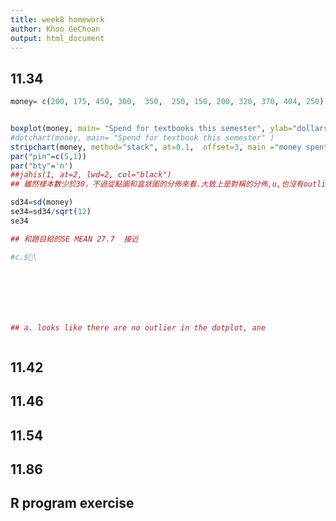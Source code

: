 ```yaml
---
title: week8 homework
author: Khoo GeChoan
output: html_document
---
```



## 11.34


```r

money= c(200, 175, 450, 300,  350,  250, 150, 200, 320, 370, 404, 250)


boxplot(money, main= "Spend for textbooks this semester", ylab="dollars")
#dotchart(money, main= "Spend for textbook this semester" )
stripchart(money, method="stack", at=0.1,  offset=3, main ="money spent on textbooks",  pch=1, xaxt='s', bty='n') 
par("pin"=c(5,1))
par("bty"='n')
##jahis(1, at=2, lwd=2, col="black")     
## 雖然樣本數少於30，不過從點圖和盒狀圖的分佈來看.大致上是對稱的分佈,u,也沒有outlier，所以還是可以判斷是近似常態分佈的bell shape

sd34=sd(money)
se34=sd34/sqrt(12)
se34

## 和題目給的SE MEAN 27.7  接近

#c.$\







## a. looks like there are no outlier in the dotplot, ane 



```


## 11.42


## 11.46


## 11.54

## 11.86

## R program exercise





